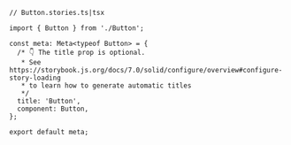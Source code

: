 ```tsx
// Button.stories.ts|tsx

import { Button } from './Button';

const meta: Meta<typeof Button> = {
  /* 👇 The title prop is optional.
   * See https://storybook.js.org/docs/7.0/solid/configure/overview#configure-story-loading
   * to learn how to generate automatic titles
   */
  title: 'Button',
  component: Button,
};

export default meta;
```
